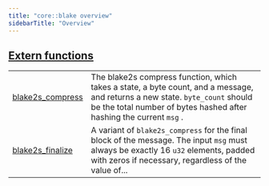 ```yaml
---
title: "core::blake overview"
sidebarTitle: "Overview"
---
```





## [Extern functions](./core-blake-extern_functions)

| | |
|:---|:---|
| [blake2s_compress](./core-blake-blake2s_compress) | The blake2s compress function, which takes a state, a byte count, and a message, and returns a new state. `byte_count`  should be the total number of bytes hashed after hashing the current `msg` . |
| [blake2s_finalize](./core-blake-blake2s_finalize) | A variant of `blake2s_compress`  for the final block of the message. The input `msg`  must always be exactly 16 `u32`  elements, padded with zeros if necessary, regardless of the value of... |
